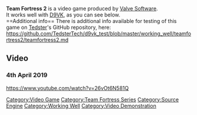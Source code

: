 <strong>Team Fortress 2</strong> is a video game produced by [[Valve Software]].
<br />
It works well with [[D9VK]], as you can see below.
<br />
==Additional info==
There is additional info available for testing of this game on [[User:Tedster|Tedster]]'s GitHub repository, here:
<br />
https://github.com/TedsterTech/d9vk_test/blob/master/working_well/teamfortress2/teamfortress2.md

==Video==
===4th April 2019===
<youtube>https://www.youtube.com/watch?v=26vOt6N581Q</youtube>

[[Category:Video Game]]
[[Category:Team Fortress Series]]
[[Category:Source Engine]]
[[Category:Working Well]]
[[Category:Video Demonstration]]

